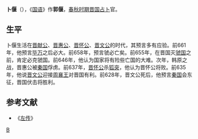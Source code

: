 {{先秦人物信息框
|名称=卜偃
|图像=
|图说=
|别称=
|姓=
|氏=
|名=偃
|字=
|别名=郭偃
|别字=
|时代=[[春秋時期|春秋時期]]
|国家=[[晉國|晉國]]
|身份=[[晉國|晉國]]大夫、占卜官
|官位=
|爵位=
|谥号=
|出生日期=
|出生地点=
|逝世日期=
|逝世地点=
|在位年代=
|父=
|嫡母=
|母=
|正妻=
|妾=
|夫=
|子女=
|太子=
|都城=
|居所=
|墓葬=
|学派=
|著作=
}}
'''卜偃'''（{{bd|？||？||catIdx=B卜}}），《[[国语_(书)|国语]]》作'''郭偃'''，[[春秋时期|春秋时期]][[晋国|晋国]][[占卜|占卜]]官。

==生平==
卜偃生活在[[晋献公|晋献公]]、[[晋惠公|晋惠公]]、[[晋怀公|晋怀公]]、[[晋文公|晋文公]]的时代，其预言多有应验。前661年，他预言[[毕万|毕万]]之后必大。前658年，预言虢必亡矣。前655年，在晋国灭[[虢国|虢国]]之前，肯定必克虢国。前646年，他认为国家将有险些亡国的大难。次年，韩原之战，晋惠公被[[秦国|秦国]]俘虏。前637年，[[晋怀公|晋怀公]]杀[[狐突|狐突]]，他认为晋怀公将败。前635年，他说[[晋文公|晋文公]]迎接[[周襄王|周襄王]]对晋国有利。前628年，晋文公死后，他预言[[秦国|秦国]]会东征，晋国伏击将胜利。

==参考文献==
*《[[左传|左传]]》

[[Category:春秋人|B]]